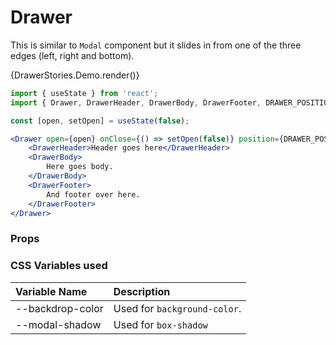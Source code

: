 
<Meta of={DrawerStories} />

# Drawer

This is similar to `Modal` component but it slides in from one of the three edges (left, right and bottom).

<div>{DrawerStories.Demo.render()}</div>

```jsx
import { useState } from 'react';
import { Drawer, DrawerHeader, DrawerBody, DrawerFooter, DRAWER_POSITION } from 'no-frills-ui';

const [open, setOpen] = useState(false);

<Drawer open={open} onClose={() => setOpen(false)} position={DRAWER_POSITION.LEFT}>
    <DrawerHeader>Header goes here</DrawerHeader>
    <DrawerBody>
        Here goes body.
    </DrawerBody>
    <DrawerFooter>
        And footer over here.
    </DrawerFooter>
</Drawer>
```

### Props

<Controls of={DrawerStories.Primary} />

### CSS Variables used

| Variable Name | Description |
| :- | :- |
| --backdrop-color | Used for `background-color`. |
| --modal-shadow | Used for `box-shadow` |
